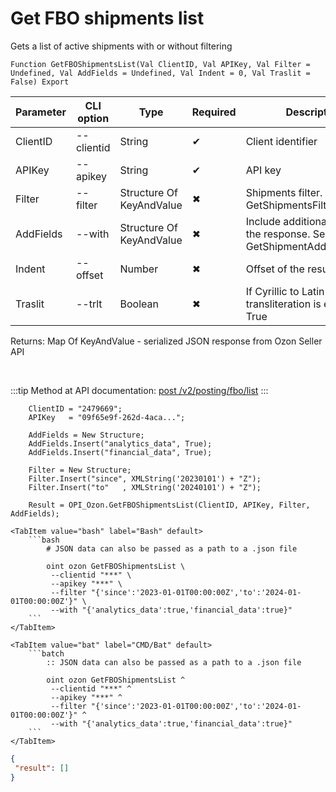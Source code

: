 ﻿---
sidebar_position: 3
description:  Gets a list of active shipments with or without filteringСтраницы
keywords: [1C, 1С, 1С:Enterprise, 1С:Enterprise 8.3, API, Integration, Services, Exchange, OneScript, CLI, Ozon]
---


# Get FBO shipments list
 Gets a list of active shipments with or without filtering



`Function GetFBOShipmentsList(Val ClientID, Val APIKey, Val Filter = Undefined, Val AddFields = Undefined, Val Indent = 0, Val Traslit = False) Export`

  | Parameter | CLI option | Type | Required | Description |
  |-|-|-|-|-|
  | ClientID | --clientid | String | &#x2714; | Client identifier |
  | APIKey | --apikey | String | &#x2714; | API key |
  | Filter | --filter | Structure Of KeyAndValue | &#x2716; | Shipments filter. See GetShipmentsFilterStructure |
  | AddFields | --with | Structure Of KeyAndValue | &#x2716; | Include additional fields in the response. See GetShipmentAdditionalFields |
  | Indent | --offset | Number | &#x2716; | Offset of the result items |
  | Traslit | --trlt | Boolean | &#x2716; | If Cyrillic to Latin address transliteration is enabled > True |

  
  Returns:  Map Of KeyAndValue - serialized JSON response from Ozon Seller API

<br/>

:::tip
Method at API documentation: [post /v2/posting/fbo/list](https://docs.ozon.ru/api/seller/#operation/PostingAPI_GetFboPostingList)
:::
<br/>



```bsl title="1C:Enterprise/OneScript code example"
    ClientID = "2479669";
    APIKey   = "09f65e9f-262d-4aca...";

    AddFields = New Structure;
    AddFields.Insert("analytics_data", True);
    AddFields.Insert("financial_data", True);

    Filter = New Structure;
    Filter.Insert("since", XMLString('20230101') + "Z");
    Filter.Insert("to"   , XMLString('20240101') + "Z");

    Result = OPI_Ozon.GetFBOShipmentsList(ClientID, APIKey, Filter, AddFields);
```
 

 <Tabs>
  
    <TabItem value="bash" label="Bash" default>
        ```bash
            # JSON data can also be passed as a path to a .json file
            
            oint ozon GetFBOShipmentsList \
             --clientid "***" \
             --apikey "***" \
             --filter "{'since':'2023-01-01T00:00:00Z','to':'2024-01-01T00:00:00Z'}" \
             --with "{'analytics_data':true,'financial_data':true}"
        ```
    </TabItem>
  
    <TabItem value="bat" label="CMD/Bat" default>
        ```batch
            :: JSON data can also be passed as a path to a .json file
            
            oint ozon GetFBOShipmentsList ^
             --clientid "***" ^
             --apikey "***" ^
             --filter "{'since':'2023-01-01T00:00:00Z','to':'2024-01-01T00:00:00Z'}" ^
             --with "{'analytics_data':true,'financial_data':true}"
        ```
    </TabItem>
</Tabs>


```json title="Result"
{
 "result": []
}
```
